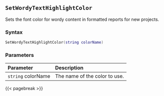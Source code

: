 ## `SetWordyTextHighlightColor`

Sets the font color for wordy content in formatted reports\index{Highlighted reports!fonts} for new projects.

### Syntax {-}

``` .lua
SetWordyTextHighlightColor(string colorName)
```

### Parameters {-}

**Parameter** | **Description**
| :-- | :-- |
|`string` colorName | The name of the color to use. |

{{< pagebreak >}}